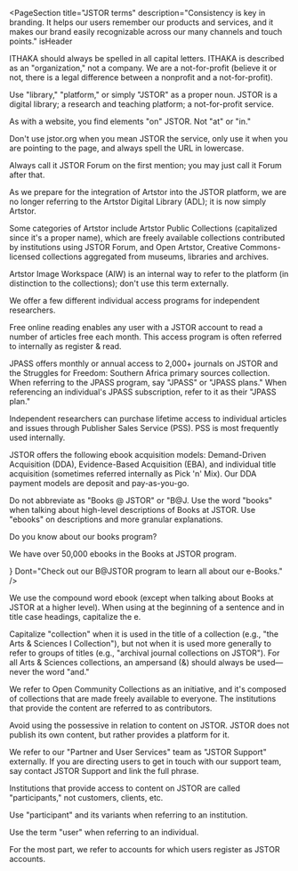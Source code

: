 
<PageSection
  title="JSTOR terms"
  description="Consistency is key in branding. It helps our users remember our products and services, and it makes our brand easily recognizable across our many channels and touch points."
  isHeader
></PageSection>

<PageSection title="Organization and products" moreTitleSpace>
  <PageSection title="ITHAKA" isSubsection lessMargin>
    <p>
      ITHAKA should always be spelled in all capital letters. ITHAKA is described as an
      "organization," not a company. We are a not-for-profit (believe it or not, there is a legal
      difference between a nonprofit and a not-for-profit).
    </p>
  </PageSection>
  <PageSection title="JSTOR" isSubsection lessMargin>
    <p>
      Use "library," "platform," or simply "JSTOR" as a proper noun. JSTOR is a digital library; a
      research and teaching platform; a not-for-profit service.
    </p>
    <p>As with a website, you find elements "on" JSTOR. Not "at" or "in."</p>
    <p>
      Don't use jstor.org when you mean JSTOR the service, only use it when you are pointing to the
      page, and always spell the URL in lowercase.
    </p>
  </PageSection>
  <PageSection title="JSTOR Forum" isSubsection lessMargin>
    <p>Always call it JSTOR Forum on the first mention; you may just call it Forum after that.</p>
  </PageSection>
  <PageSection title="Artstor" isSubsection lessMargin>
    <p>
      As we prepare for the integration of Artstor into the JSTOR platform, we are no longer
      referring to the Artstor Digital Library (ADL); it is now simply Artstor.
    </p>
    <p>
      Some categories of Artstor include Artstor Public Collections (capitalized since it's a proper
      name), which are freely available collections contributed by institutions using JSTOR Forum,
      and Open Artstor, Creative Commons-licensed collections aggregated from museums, libraries and
      archives.
    </p>
    <p>
      Artstor Image Workspace (AIW) is an internal way to refer to the platform (in distinction to
      the collections); don't use this term externally.
    </p>
  </PageSection>
</PageSection>

<PageSection title="Individual access programs">
  <p style={{ marginBottom: 'var(--pharos-spacing-3-x)' }}>
    We offer a few different individual access programs for independent researchers.
  </p>
  <PageSection title="Free online reading" isSubsection>
    <p>
      Free online reading enables any user with a JSTOR account to read a number of articles free
      each month. This access program is often referred to internally as register &amp; read.
    </p>
    <BestPractices
      Do="Journals on JSTOR span hundreds of years and more than 50 disciplines."
      Dont="JSTOR's journals span hundreds of years and more than 50 disciplines."
    />
  </PageSection>
  <PageSection title="JPASS" isSubsection>
    <p>
      JPASS offers monthly or annual access to 2,000+ journals on JSTOR and the Struggles for
      Freedom: Southern Africa primary sources collection. When referring to the JPASS program, say
      "JPASS" or "JPASS plans." When referencing an individual's JPASS subscription, refer to it as
      their "JPASS plan."
    </p>
    <BestPractices
      Do="We offer an auto-renew option for the JPASS monthly plan."
      Dont="Buy your JPASS now!"
    />
  </PageSection>
  <PageSection title="PSS" isSubsection>
    <p>
      Independent researchers can purchase lifetime access to individual articles and issues through
      Publisher Sales Service (PSS). PSS is most frequently used internally.
    </p>
    <BestPractices Do="Purchase article" Dont="Buy this article through PSS." />
  </PageSection>
</PageSection>

<PageSection title="Books at JSTOR">
  <p>
    JSTOR offers the following ebook acquisition models: Demand-Driven Acquisition (DDA),
    Evidence-Based Acquisition (EBA), and individual title acquisition (sometimes referred
    internally as Pick 'n' Mix). Our DDA payment models are deposit and pay-as-you-go.
  </p>
  <p>
    Do not abbreviate as "Books @ JSTOR" or "B@J. Use the word "books" when talking about high-level
    descriptions of Books at JSTOR. Use "ebooks" on descriptions and more granular explanations.
  </p>
  <BestPractices
    Do={
      <Fragment>
        <span>Do you know about our books program?</span>
        <p>We have over 50,000 ebooks in the Books at JSTOR program.</p>
      </Fragment>
    }
    Dont="Check out our B@JSTOR program to learn all about our e-Books."
  />
  <PageSection title="Ebook" isSubsection>
    <p>
      We use the compound word ebook (except when talking about Books at JSTOR at a higher level).
      When using at the beginning of a sentence and in title case headings, capitalize the e.
    </p>
    <BestPractices Do="Ebooks preserved in Portico" Dont="Portico preserves e-Books" />
  </PageSection>
</PageSection>

<PageSection title="Other terms" moreTitleSpace>
  <PageSection title="Collections" isSubsection>
    <p>
      Capitalize "collection" when it is used in the title of a collection (e.g., "the Arts &amp;
      Sciences I Collection"), but not when it is used more generally to refer to groups of titles
      (e.g., "archival journal collections on JSTOR"). For all Arts &amp; Sciences collections, an
      ampersand (&amp;) should always be used—never the word "and."
    </p>
    <p>
      We refer to Open Community Collections as an initiative, and it's composed of collections that
      are made freely available to everyone. The institutions that provide the content are referred
      to as contributors.
    </p>
  </PageSection>
  <PageSection title="Content on JSTOR" isSubsection>
    <p>
      Avoid using the possessive in relation to content on JSTOR. JSTOR does not publish its own
      content, but rather provides a platform for it.
    </p>
    <BestPractices
      Do="Journals on JSTOR span hundreds of years and more than 50 disciplines."
      Dont="JSTOR's journals span hundreds of years and more than 50 disciplines."
    />
  </PageSection>
  <PageSection title="JSTOR Support" isSubsection>
    <p>
      We refer to our "Partner and User Services" team as "JSTOR Support" externally. If you are
      directing users to get in touch with our support team, say contact JSTOR Support and link the
      full phrase.
    </p>
  </PageSection>
  <PageSection title="Participant" isSubsection>
    <p>
      Institutions that provide access to content on JSTOR are called "participants," not customers,
      clients, etc.
    </p>
    <p>Use "participant" and its variants when referring to an institution.</p>
    <BestPractices
      Do="Participants include small institutions, large universities, and secondary schools."
      Dont="Our clients are anyone from high schools to large institutions."
    />
  </PageSection>
  <PageSection title="User" isSubsection>
    <p>Use the term "user" when referring to an individual.</p>
    <BestPractices
      Do="JSTOR offers more than 6,000 Open Access ebooks at no cost to users."
      Dont="JSTOR is offering expanded access to participants through June 31, 2021."
    />
  </PageSection>
  <PageSection title="User accounts" isSubsection>
    <p>For the most part, we refer to accounts for which users register as JSTOR accounts.</p>
  </PageSection>
</PageSection>
